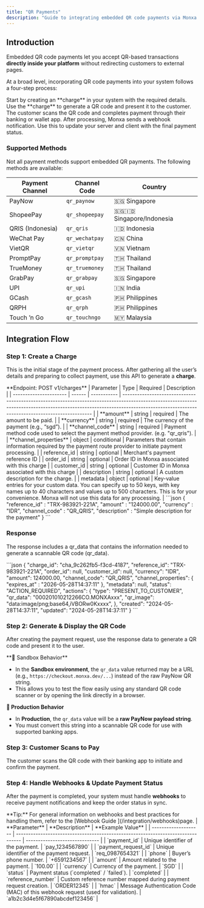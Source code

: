 ```yaml
---
title: "QR Payments"
description: "Guide to integrating embedded QR code payments via Monxa API"
---
```


## Introduction

Embedded QR code payments let you accept QR-based transactions **directly inside your platform** without redirecting customers to external pages.

At a broad level, incorporating QR code payments into your system follows a four-step process:

<Columns cols={2}>
  <Card title="1. Create a Charge" icon="star" iconType="solid" href="#">
    Start by creating an **charge** in your system with the required details.
  </Card>
  <Card title="2. Generate & Display the QR Code" icon="qrcode" iconType="solid" href="#">
    Use the **charge** to generate a QR code and present it to the customer.
  </Card>
  <Card title="3. Customer Scans to Pay" icon="camera" iconType="solid" href="#">
    The customer scans the QR code and completes payment through their banking or wallet app.
  </Card>
  <Card title="4. Handle Webhooks" icon="anchor" iconType="solid" href="#">
    After processing, Monxa sends a webhook notification. Use this to update your server and client with the final payment status.
  </Card>
</Columns>

### Supported Methods

Not all payment methods support embedded QR payments. The following methods are available:

| Payment Channel  | Channel Code   | Country                      |
| ---------------- | -------------- | ---------------------------- |
| PayNow           | `qr_paynow`    | 🇸🇬 Singapore               |
| ShopeePay        | `qr_shopeepay` | 🇸🇬🇮🇩 Singapore/Indonesia |
| QRIS (Indonesia) | `qr_qris`      | 🇮🇩 Indonesia               |
| WeChat Pay       | `qr_wechatpay` | 🇨🇳 China                   |
| VietQR           | `qr_vietqr`    | 🇻🇳 Vietnam                 |
| PromptPay        | `qr_promptpay` | 🇹🇭 Thailand                |
| TrueMoney        | `qr_truemoney` | 🇹🇭 Thailand                |
| GrabPay          | `qr_grabpay`   | 🇸🇬 Singapore               |
| UPI              | `qr_upi`       | 🇮🇳 India                   |
| GCash            | `qr_gcash`     | 🇵🇭 Philippines             |
| QRPH             | `qr_qrph`      | 🇵🇭 Philippines             |
| Touch ’n Go      | `qr_touchngo`  | 🇲🇾 Malaysia                |

## Integration Flow

### Step 1: Create a Charge

This is the initial stage of the payment process. After gathering all the user’s details and preparing to collect payment, use this API to generate a **charge**.

<Tip>
  **Endpoint: POST v1/charges**
</Tip>

<AccordionGroup>
  <Accordion title="Request Parameters" iconType="solid">
    | Parameter              | Type   | Required    | Description                                                                                                                                                                                                                   |
    | ---------------------- | ------ | ----------- | ----------------------------------------------------------------------------------------------------------------------------------------------------------------------------------------------------------------------------- |
    | **amount**             | string | required    | The amount to be paid.                                                                                                                                                                                                        |
    | **currency**           | string | required    | The currency of the payment (e.g., “sgd”).                                                                                                                                                                                    |
    | **channel_code**       | string | required    | Payment method code used to select the payment method provider.  (e.g. "qr_qris").                                                                                                                                            |
    | **channel_properties** | object | conditional | Parameters that contain information required by the payment route provider to initiate payment processing.                                                                                                                    |
    | reference_id           | string | optional    | Merchant's payment reference ID                                                                                                                                                                                               |
    | order_id               | string | optional    | Order ID in Monxa associated with this charge                                                                                                                                                                                 |
    | customer_id            | string | optional    | Customer ID in Monxa associated with this charge                                                                                                                                                                              |
    | description            | string | optional    | A custom description for the charge.                                                                                                                                                                                          |
    | metadata               | object | optional    | Key-value entries for your custom data.   You can specify up to 50 keys, with key names up to 40 characters and values up to 500 characters.   This is for your convenience. Monxa will not use this data for any processing. |
  </Accordion>
  <Accordion title="Example Request">
    ```json
    {
    	"reference_id" : "TRX-983921-221A",
    	"amount" : "124000.00",
    	"currency" : "IDR",
    	"channel_code" : "QR_QRIS",
    	"description" : "Simple description for the payment"
    }
    ```
  </Accordion>
</AccordionGroup>

### Response

The response includes a qr_data that contains the information needed to generate a scannable QR code (qr_data).

<AccordionGroup>
  <Accordion title="Example Response">
    ```json
    {
    	"charge_id": "cha_9c262fb5-f3cd-4187",
      	"reference_id": "TRX-983921-221A",
    	"order_id": null,
    	"customer_id": null,
    	"currency": "IDR",
    	"amount": 124000.00,
    	"channel_code": "QR_QRIS",
    	"channel_properties": {
    		"expires_at" : "2026-05-28T14:37:11"
    	},
    	"metadata": null,
    	"status": "ACTION_REQUIRED",
    	"actions": {
    		"type": "PRESENT_TO_CUSTOMER",
    		"qr_data": "000201010212266CO.MONXAxxx",
    		"qr_image": "data:image/png;base64,iVBORw0Kxxxx",
    	},
    	"created": "2024-05-28T14:37:11",
    	"updated": "2024-05-28T14:37:11"
    }
    ```
  </Accordion>
</AccordionGroup>

### Step 2: Generate & Display the QR Code

After creating the payment request, use the response data to generate a QR code and present it to the user.

<Warning>
  **🔎 Sandbox Behavior**

  - In the **Sandbox environment**, the `qr_data` value returned may be a URL (e.g., `https://checkout.monxa.dev/...`) instead of the raw PayNow QR string.
  - This allows you to test the flow easily using any standard QR code scanner or by opening the link directly in a browser.

  **🚀 Production Behavior**

  - In **Production**, the `qr_data` value will be a **raw PayNow payload string**.
  - You must convert this string into a scannable QR code for use with supported banking apps.
</Warning>

### Step 3: Customer Scans to Pay

The customer scans the QR code with their banking app to initiate and confirm the payment.

### Step 4: Handle Webhooks & Update Payment Status

After the payment is completed, your system must handle **webhooks** to receive payment notifications and keep the order status in sync.

<Tip>
  **Tip:** For general information on webhooks and best practices for handling them, refer to the [Webhook Guide ](/integration/webhooks)page.
</Tip>

<AccordionGroup>
  <Accordion title="Webhook Response Parameters">
    | **Parameter**        | **Description**                                                                  | **Example Value**              |
    | -------------------- | -------------------------------------------------------------------------------- | ------------------------------ |
    | `payment_id`         | Unique identifier of the payment.                                                | `pay_1234567890`               |
    | `payment_request_id` | Unique identifier of the payment request.                                        | `req_0987654321`               |
    | `phone`              | Buyer’s phone number.                                                            | `+6591234567`                  |
    | `amount`             | Amount related to the payment.                                                   | `100.00`                       |
    | `currency`           | Currency of the payment.                                                         | `SGD`                          |
    | `status`             | Payment status (`completed` / `failed`).                                         | `completed`                    |
    | `reference_number`   | Custom reference number mapped during payment request creation.                  | `ORDER12345`                   |
    | `hmac`               | Message Authentication Code (MAC) of this webhook request (used for validation). | `a1b2c3d4e5f67890abcdef123456` |
  </Accordion>
  <Accordion title="Sample Webhook">
    
  </Accordion>
</AccordionGroup>